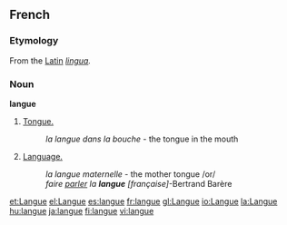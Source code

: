 ==French==
===Etymology===
From the [[w:Latin language|Latin]] ''[[lingua]].''

===Noun===
'''langue''' {{f}}

#[[tongue|Tongue.]]
#: ''la langue dans la bouche'' - the tongue in the mouth
#[[language|Language.]]
#: ''la langue maternelle'' - the mother tongue /or/
#: ''faire [[parler]] la '''langue''' [française]''-Bertrand Barère
[[et:Langue]]
[[el:Langue]]
[[es:langue]]
[[fr:langue]]
[[gl:Langue]]
[[io:Langue]]
[[la:Langue]]
[[hu:langue]]
[[ja:langue]]
[[fi:langue]]
[[vi:langue]]